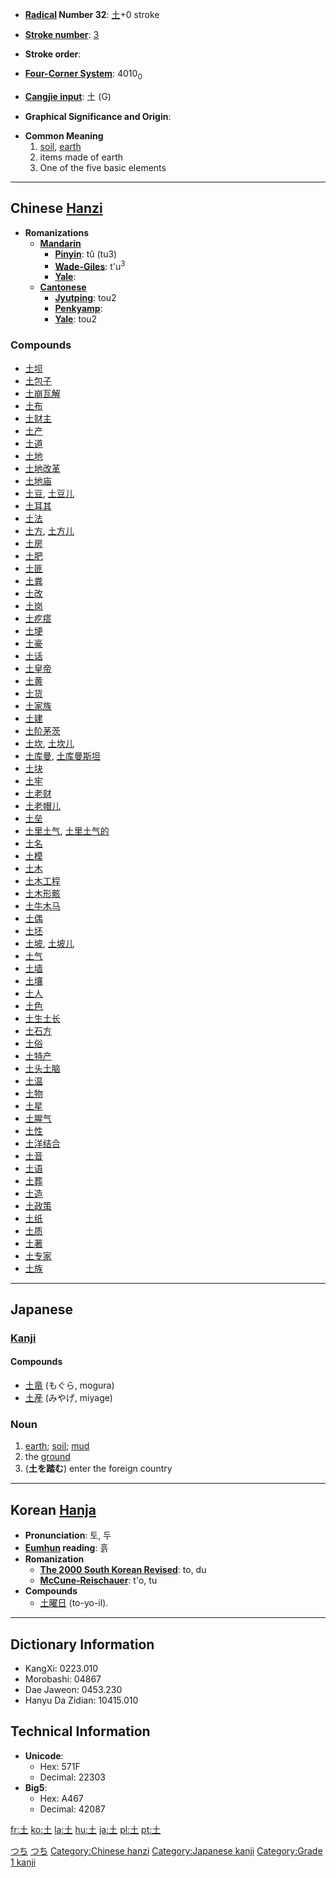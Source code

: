 * '''[[Wiktionary:Chinese radical index| Radical]] Number 32''': [[Wiktionary:Chinese radical index 土|土]]+0 stroke

* '''[[Wiktionary:Chinese total strokes index|Stroke number]]''': [[Wiktionary:Chinese total strokes index 3|3]]

* '''Stroke order''': 

* '''[[Wiktionary:Chinese four corner index|Four-Corner System]]''': 4010<sub>0</sub>

* '''[[Wiktionary:Chinese Cangjie index|Cangjie input]]''': 土 (G)

* '''Graphical Significance and Origin''': 

* '''Common Meaning'''
*# [[soil]], [[earth]]
*# items made of earth
*# One of the five basic elements


----

== Chinese [[Hanzi]] ==

* '''Romanizations'''
** '''[[Mandarin]]'''
*** '''[[Pinyin]]''': tǔ (tu3)
*** '''[[Wade-Giles]]''': t'u<sup>3</sup>
*** '''[[Yale]]''': 
** '''[[Cantonese]]'''
*** '''[[Jyutping]]''': tou2
*** '''[[Penkyamp]]''': 
*** '''[[Yale]]''': tou2

===Compounds===
*[[土坝]]
*[[土包子]]
*[[土崩瓦解]]
*[[土布]]
*[[土财主]]
*[[土产]]
*[[土道]]
*[[土地]]
*[[土地改革]]
*[[土地庙]]
*[[土豆]], [[土豆儿]]
*[[土耳其]]
*[[土法]]
*[[土方]], [[土方儿]]
*[[土房]]
*[[土肥]]
*[[土匪]]
*[[土粪]]
*[[土改]]
*[[土岗]]
*[[土疙瘩]]
*[[土埂]]
*[[土豪]]
*[[土话]]
*[[土皇帝]]
*[[土黄]]
*[[土货]]
*[[土家族]]
*[[土建]]
*[[土阶茅茨]]
*[[土坎]], [[土坎儿]]
*[[土库曼]], [[土库曼斯坦]]
*[[土块]]
*[[土牢]]
*[[土老财]]
*[[土老帽儿]]
*[[土垒]]
*[[土里土气]], [[土里土气的]]
*[[土名]]
*[[土模]]
*[[土木]]
*[[土木工程]]
*[[土木形骸]]
*[[土牛木马]]
*[[土偶]]
*[[土坯]]
*[[土坡]], [[土坡儿]]
*[[土气]]
*[[土墙]]
*[[土壤]]
*[[土人]]
*[[土色]]
*[[土生土长]]
*[[土石方]]
*[[土俗]]
*[[土特产]]
*[[土头土脑]]
*[[土温]]
*[[土物]]
*[[土星]]
*[[土腥气]]
*[[土性]]
*[[土洋结合]]
*[[土音]]
*[[土语]]
*[[土葬]]
*[[土造]]
*[[土政策]]
*[[土纸]]
*[[土质]]
*[[土著]]
*[[土专家]]
*[[土族]]


----

== Japanese ==
[[Category:1000_Japanese_basic_words|つち]]
[[Category:Japanese language|つち]]
=== [[Kanji]] ===
{{kanji
|[[ど]] (do), [[と]] (to)
|[[つち]] (tsuchi)
}}

====Compounds====
*[[土竜]] (もぐら, mogura)
*[[土産]] (みやげ, miyage)

=== Noun ===
{{janoun|つち|tsuchi}}
# [[earth]]; [[soil]]; [[mud]]
# the [[ground]]
# ('''土を踏む''') enter the foreign country
----

== Korean [[Hanja]] ==

* '''Pronunciation''': 토, 두
* '''[[Eumhun]] reading''': 흙
* '''Romanization'''
** '''[[The 2000 South Korean Revised Romanization|The 2000 South Korean Revised]]''': to, du
** '''[[McCune-Reischauer]]''': t'o, tu
*'''Compounds'''
**[[土曜日]] (to-yo-il).

----

== Dictionary Information ==

* KangXi: 0223.010
* Morobashi: 04867
* Dae Jaweon: 0453.230
* Hanyu Da Zidian: 10415.010

== Technical Information ==

* '''Unicode''':
** Hex: 571F
** Decimal: 22303
* '''Big5''':
** Hex: A467
** Decimal: 42087

[[Category:Chinese hanzi]]
[[Category:Japanese kanji]]
[[Category:Grade 1 kanji]]

[[fr:土]]
[[ko:土]]
[[la:土]]
[[hu:土]]
[[ja:土]]
[[pl:土]]
[[pt:土]]